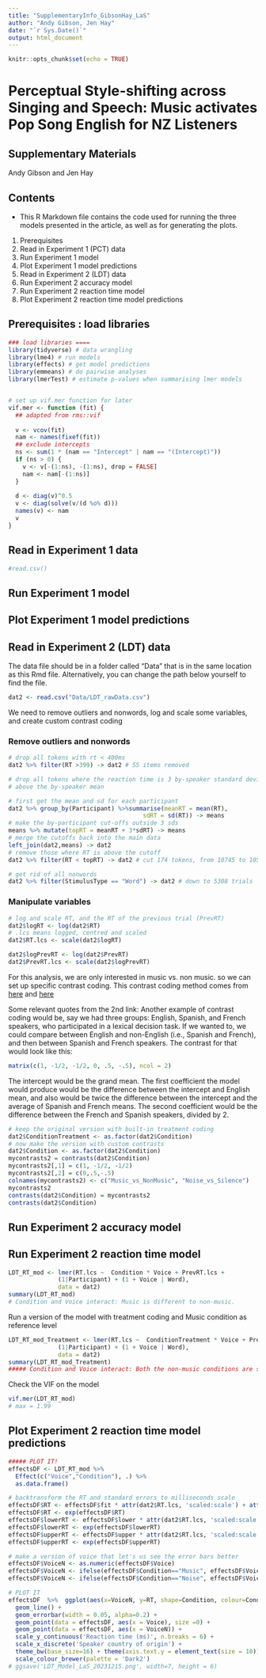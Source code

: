 ```yaml
---
title: "SupplementaryInfo_GibsonHay_LaS"
author: "Andy Gibson, Jen Hay"
date: "`r Sys.Date()`"
output: html_document
---
```


```r
knitr::opts_chunk$set(echo = TRUE)
```

# Perceptual Style-shifting across Singing and Speech: Music activates Pop Song English for NZ Listeners

## Supplementary Materials
Andy Gibson and Jen Hay

## Contents
- This R Markdown file contains the code used for running the three models presented in the article, as well as for generating the plots.

1. Prerequisites
1. Read in Experiment 1 (PCT) data
1. Run Experiment 1 model
1. Plot Experiment 1 model predictions
1. Read in Experiment 2 (LDT) data
1. Run Experiment 2 accuracy model
1. Run Experiment 2 reaction time model
1. Plot Experiment 2 reaction time model predictions

## Prerequisites : load libraries
```r
### load libraries ====
library(tidyverse) # data wrangling
library(lme4) # run models 
library(effects) # get model predictions
library(emmeans) # do pairwise analyses
library(lmerTest) # estimate p-values when summarising lmer models


# set up vif.mer function for later
vif.mer <- function (fit) {
  ## adapted from rms::vif
  
  v <- vcov(fit)
  nam <- names(fixef(fit))
  ## exclude intercepts
  ns <- sum(1 * (nam == "Intercept" | nam == "(Intercept)"))
  if (ns > 0) {
    v <- v[-(1:ns), -(1:ns), drop = FALSE]
    nam <- nam[-(1:ns)]
  }
  
  d <- diag(v)^0.5
  v <- diag(solve(v/(d %o% d)))
  names(v) <- nam
  v
}
```

## Read in Experiment 1 data

```r
#read.csv()


```

## Run Experiment 1 model

## Plot Experiment 1 model predictions


## Read in Experiment 2 (LDT) data

The data file should be in a folder called "Data" that is in the same location as this Rmd file.  Alternatively, you can change the path below yourself to find the file.

```r
dat2 <- read.csv("Data/LDT_rawData.csv")
```

We need to remove outliers and nonwords, log and scale some variables, and create custom contrast coding

### Remove outliers and nonwords
```r
# drop all tokens with rt < 400ms
dat2 %>% filter(RT >399) -> dat2 # 55 items removed

# drop all tokens where the reaction time is 3 by-speaker standard deviations
# above the by-speaker mean

# first get the mean and sd for each participant
dat2 %>% group_by(Participant) %>%summarise(meanRT = mean(RT), 
                                      sdRT = sd(RT)) -> means
# make the by-participant cut-offs outside 3 sds
means %>% mutate(topRT = meanRT + 3*sdRT) -> means
# merge the cutoffs back into the main data
left_join(dat2,means) -> dat2
# remove those where RT is above the cutoff
dat2 %>% filter(RT < topRT) -> dat2 # cut 174 tokens, from 10745 to 10571

# get rid of all nonwords
dat2 %>% filter(StimulusType == "Word") -> dat2 # down to 5308 trials
```

### Manipulate variables
```r
# log and scale RT, and the RT of the previous trial (PrevRT)
dat2$logRT <- log(dat2$RT)
# .lcs means logged, centred and scaled
dat2$RT.lcs <- scale(dat2$logRT)

dat2$logPrevRT <- log(dat2$PrevRT)
dat2$PrevRT.lcs <- scale(dat2$logPrevRT)
```

For this analysis, we are only interested in music vs. non music. so we can set up specific contrast coding.
This contrast coding method comes from [here](https://stats.oarc.ucla.edu/r/library/r-library-contrast-coding-systems-for-categorical-variables/#User) and 
[here](https://marissabarlaz.github.io/portfolio/contrastcoding/#:~:text=By%20default%2C%20a%20variable%20does,or%20define%20any%20contrast%20manually)

Some relevant quotes from the 2nd link:
Another example of contrast coding would be, say we had three groups: English, Spanish, and French speakers, who participated in a lexical decision task. If we wanted to, we could compare between English and non-English (i.e., Spanish and French), and then between Spanish and French speakers. The contrast for that would look like this:
```r
matrix(c(1, -1/2, -1/2, 0, .5, -.5), ncol = 2)
```
The intercept would be the grand mean. The first coefficient the model would produce would be the difference between the intercept and English mean, and also would be twice the difference between the intercept and the average of Spanish and French means. The second coefficient would be the difference between the French and Spanish speakers, divided by 2.

```r
# keep the original version with built-in treatment coding
dat2$ConditionTreatment <- as.factor(dat2$Condition)
# now make the version with custom contrasts
dat2$Condition <- as.factor(dat2$Condition)
mycontrasts2 = contrasts(dat2$Condition)
mycontrasts2[,1] = c(1, -1/2, -1/2)
mycontrasts2[,2] = c(0,.5,-.5)
colnames(mycontrasts2) <- c("Music_vs_NonMusic", "Noise_vs_Silence")
mycontrasts2
contrasts(dat2$Condition) = mycontrasts2
contrasts(dat2$Condition)
```
## Run Experiment 2 accuracy model



## Run Experiment 2 reaction time model

```r
LDT_RT_mod <- lmer(RT.lcs ~  Condition * Voice + PrevRT.lcs +
              (1|Participant) + (1 + Voice | Word), 
              data = dat2)
summary(LDT_RT_mod) 
# Condition and Voice interact: Music is different to non-music.
```

Run a version of the model with treatment coding and Music condition as reference level

```r

LDT_RT_mod_Treatment <- lmer(RT.lcs ~  ConditionTreatment * Voice + PrevRT.lcs +
              (1|Participant) + (1 + Voice | Word), 
              data = dat2)
summary(LDT_RT_mod_Treatment) 
##### Condition and Voice interact: Both the non-music conditions are significantly different to music.
```
Check the VIF on the model

```r
vif.mer(LDT_RT_mod)
# max = 1.99
```


## Plot Experiment 2 reaction time model predictions

```r
##### PLOT IT!
effectsDF <- LDT_RT_mod %>% 
  Effect(c("Voice","Condition"), .) %>% 
  as.data.frame() 

# backtransform the RT and standard errors to milliseconds scale
effectsDF$RT <- effectsDF$fit * attr(dat2$RT.lcs, 'scaled:scale') + attr(dat2$RT.lcs, 'scaled:center')
effectsDF$RT <- exp(effectsDF$RT)
effectsDF$lowerRT <- effectsDF$lower * attr(dat2$RT.lcs, 'scaled:scale') + attr(dat2$RT.lcs, 'scaled:center')
effectsDF$lowerRT <- exp(effectsDF$lowerRT)
effectsDF$upperRT <- effectsDF$upper * attr(dat2$RT.lcs, 'scaled:scale') + attr(dat2$RT.lcs, 'scaled:center')
effectsDF$upperRT <- exp(effectsDF$upperRT)

# make a version of voice that let's us see the error bars better
effectsDF$VoiceN <- as.numeric(effectsDF$Voice)
effectsDF$VoiceN <- ifelse(effectsDF$Condition=="Music", effectsDF$VoiceN -.03, effectsDF$VoiceN)
effectsDF$VoiceN <- ifelse(effectsDF$Condition=="Noise", effectsDF$VoiceN +.03, effectsDF$VoiceN)

# PLOT IT
effectsDF  %>%  ggplot(aes(x=VoiceN, y=RT, shape=Condition, colour=Condition, linetype = Condition, group = Condition,  ymin=lowerRT, ymax=upperRT)) +
  geom_line() +
  geom_errorbar(width = 0.05, alpha=0.2) +
  geom_point(data = effectsDF, aes(x = Voice), size =0) +
  geom_point(data = effectsDF, aes(x = VoiceN)) +
  scale_y_continuous('Reaction time (ms)', n.breaks = 6) +
  scale_x_discrete('Speaker country of origin') +
  theme_bw(base_size=16) + theme(axis.text.y = element_text(size = 10)) +
  scale_colour_brewer(palette = 'Dark2')
# ggsave('LDT_Model_LaS_20231215.png', width=7, height = 6)

```


